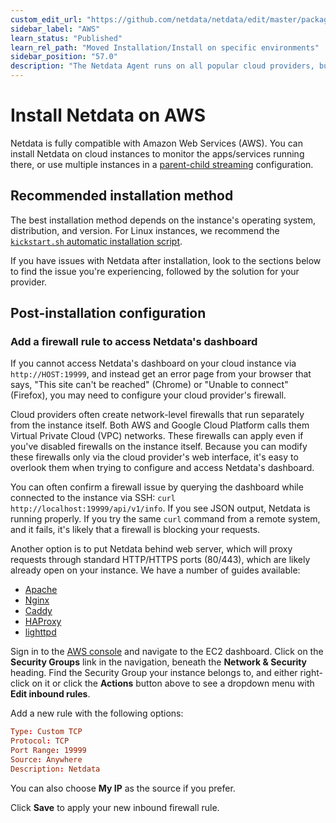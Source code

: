 ```yaml
---
custom_edit_url: "https://github.com/netdata/netdata/edit/master/packaging/installer/methods/aws.md"
sidebar_label: "AWS"
learn_status: "Published"
learn_rel_path: "Moved Installation/Install on specific environments"
sidebar_position: "57.0"
description: "The Netdata Agent runs on all popular cloud providers, but often requires additional steps and configuration for full functionality."
---
```



# Install Netdata on AWS

Netdata is fully compatible with Amazon Web Services (AWS).
You can install Netdata on cloud instances to monitor the apps/services running there, or use
multiple instances in a [parent-child streaming](/docs/deployment-in-production/streaming-and-replication/streaming-configuration-reference) configuration.

## Recommended installation method

The best installation method depends on the instance's operating system, distribution, and version. For Linux instances,
we recommend the [`kickstart.sh` automatic installation script](/docs/moved-installation/moved-installation-methods/one-line-installer-kickstart.sh).

If you have issues with Netdata after installation, look to the sections below to find the issue you're experiencing,
followed by the solution for your provider.

## Post-installation configuration

### Add a firewall rule to access Netdata's dashboard

If you cannot access Netdata's dashboard on your cloud instance via `http://HOST:19999`, and instead get an error page
from your browser that says, "This site can't be reached" (Chrome) or "Unable to connect" (Firefox), you may need to
configure your cloud provider's firewall.

Cloud providers often create network-level firewalls that run separately from the instance itself. Both AWS and Google
Cloud Platform calls them Virtual Private Cloud (VPC) networks. These firewalls can apply even if you've disabled
firewalls on the instance itself. Because you can modify these firewalls only via the cloud provider's web interface,
it's easy to overlook them when trying to configure and access Netdata's dashboard.

You can often confirm a firewall issue by querying the dashboard while connected to the instance via SSH: `curl
http://localhost:19999/api/v1/info`. If you see JSON output, Netdata is running properly. If you try the same `curl`
command from a remote system, and it fails, it's likely that a firewall is blocking your requests.

Another option is to put Netdata behind web server, which will proxy requests through standard HTTP/HTTPS ports
(80/443), which are likely already open on your instance. We have a number of guides available:

-   [Apache](/docs/deployment-in-production/secure-your-nodes/reverse-proxies/apache)
-   [Nginx](/docs/deployment-in-production/secure-your-nodes/reverse-proxies/nginx)
-   [Caddy](/docs/deployment-in-production/secure-your-nodes/reverse-proxies/caddy)
-   [HAProxy](/docs/deployment-in-production/secure-your-nodes/reverse-proxies/haproxy)
-   [lighttpd](/docs/deployment-in-production/secure-your-nodes/reverse-proxies/lighttpd-v1.4.x)

Sign in to the [AWS console](https://console.aws.amazon.com/) and navigate to the EC2 dashboard. Click on the **Security
Groups** link in the navigation, beneath the **Network & Security** heading. Find the Security Group your instance
belongs to, and either right-click on it or click the **Actions** button above to see a dropdown menu with **Edit
inbound rules**.

Add a new rule with the following options:

```conf
Type: Custom TCP
Protocol: TCP
Port Range: 19999
Source: Anywhere
Description: Netdata
```

You can also choose **My IP** as the source if you prefer.

Click **Save** to apply your new inbound firewall rule.
